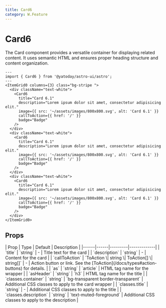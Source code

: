 ```yaml
---
title: Card6
category: W.Feature
---
```



# Card6

<SourceLink name="Card6" />

The Card component provides a versatile container for displaying related content. It uses semantic HTML and ensures proper heading structure and content organization.

<div className="space-y-12">
  <Demo title="">
    <ItemGrid0 columns={3} class="bg-stripe ">
      <div className="text-white">
        <Card6
          title="Card 6.1"
          description="Lorem ipsum dolor sit amet, consectetur adipisicing elit."
          image={{ src: '~/assets/images/800x800.svg', alt: 'Card 6.1' }}
          callToAction={{ href: '/' }}
          badge="Badge"
        />
      </div>
      <div className="text-white">
        <Card6
          title="Card 6.1"
          description="Lorem ipsum dolor sit amet, consectetur adipisicing elit."
          image={{ src: '~/assets/images/800x800.svg', alt: 'Card 6.1' }}
          callToAction={{ href: '/' }}
          badge="Badge"
        />
      </div>
      <div className="text-white">
        <Card6
          title="Card 6.1"
          description="Lorem ipsum dolor sit amet, consectetur adipisicing elit."
          image={{ src: '~/assets/images/800x800.svg', alt: 'Card 6.1' }}
          callToAction={{ href: '/' }}
          badge="Badge"
        />
      </div>
    </ItemGrid0>
  </Demo>
</div>

```astro
---
import { Card6 } from '@yatoday/astro-ui/astro';
---
<ItemGrid0 columns={3} class="bg-stripe ">
  <div className="text-white">
    <Card6
      title="Card 6.1"
      description="Lorem ipsum dolor sit amet, consectetur adipisicing elit."
      image={{ src: '~/assets/images/800x800.svg', alt: 'Card 6.1' }}
      callToAction={{ href: '/' }}
      badge="Badge"
    />
  </div>
  <div className="text-white">
    <Card6
      title="Card 6.1"
      description="Lorem ipsum dolor sit amet, consectetur adipisicing elit."
      image={{ src: '~/assets/images/800x800.svg', alt: 'Card 6.1' }}
      callToAction={{ href: '/' }}
      badge="Badge"
    />
  </div>
  <div className="text-white">
    <Card6
      title="Card 6.1"
      description="Lorem ipsum dolor sit amet, consectetur adipisicing elit."
      image={{ src: '~/assets/images/800x800.svg', alt: 'Card 6.1' }}
      callToAction={{ href: '/' }}
      badge="Badge"
    />
  </div>
</ItemGrid0>
```

## Props

<div className="overflow-x-auto">
  <div className="min-w-xl">
    | Prop | Type | Default | Description |
    |------|------|---------|-------------|
    | `title` | `string` | - | Title text for the card |
    | `description` | `string` | - | Content for the card |
    | `callToAction` | `ToAction \| string \| ToAction[] \| string[]` | - | Action button or link. See the [ToAction](/docs/types#action-buttons) for details.  |
    | `as` | `string` | `article` | HTML tag name for the wrapper |
    | `asHeader` | `string` | `h3` | HTML tag name for the title |
    | `classes.container` | `string` | `bg-transparent border-transparent` | Additional CSS classes to apply to the card wrapper |
    | `classes.title` | `string` | - | Additional CSS classes to apply to the title |
    | `classes.description` | `string` | `text-muted-foreground` | Additional CSS classes to apply to the description |
  </div>
</div>
